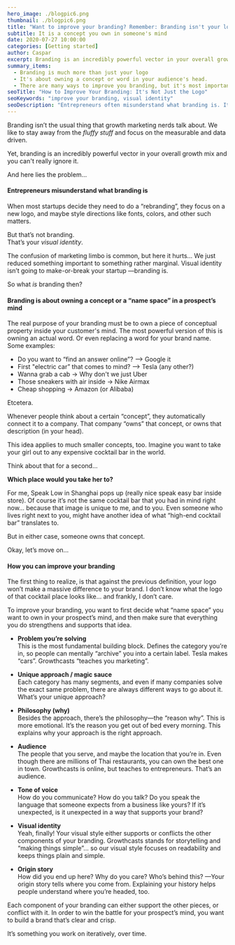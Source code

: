 ```yaml
---
hero_image: ./blogpic6.png
thumbnail: ./blogpic6.png
title: "Want to improve your branding? Remember: Branding isn't your logo"
subtitle: It is a concept you own in someone's mind
date: 2020-07-27 10:00:00
categories: [Getting started]
author: Caspar
excerpt: Branding is an incredibly powerful vector in your overall growth mix. But you have to understand what it is actually about.
summary_items:
  - Branding is much more than just your logo
  - It's about owning a concept or word in your audience's head.
  - There are many ways to improve you branding, but it's most important that you stay consistent.
seoTitle: "How to Improve Your Branding: It's Not Just the Logo"
seoKeywords: "improve your branding, visual identity"
seoDescription: "Entrepreneurs often misunderstand what branding is. It's more than a logo and some colours - it's about occupying space in your audience's head, here's how."
---
```


Branding isn’t the usual thing that growth marketing nerds talk about. We like to stay away from the _fluffy stuff_ and focus on the measurable and data driven.

Yet, branding is an incredibly powerful vector in your overall growth mix and you can't really ignore it.

And here lies the problem…

#### **Entrepreneurs misunderstand what branding is**

When most startups decide they need to do a “rebranding”, they focus on a new logo, and maybe style directions like fonts, colors, and other such matters.

But that’s not branding.  
That’s your _visual identity_.

The confusion of marketing limbo is common, but here it hurts… We just reduced something important to something rather marginal. Visual identity isn’t going to make-or-break your startup —branding is.

So what _is_ branding then?

#### **Branding is about owning a concept or a “name space” in a prospect’s mind**

The real purpose of your branding must be to own a piece of conceptual property inside your customer's mind. The most powerful version of this is owning an actual word. Or even replacing a word for your brand name. Some examples:

- Do you want to “find an answer online”? —> Google it
- First "electric car” that comes to mind? —> Tesla (any other?)
- Wanna grab a cab -> Why don't we just Uber
- Those sneakers with air inside -> Nike Airmax
- Cheap shopping -> Amazon (or Alibaba)

Etcetera.

Whenever people think about a certain “concept”, they automatically connect it to a company. That company “owns” that concept, or owns that description (in your head).

This idea applies to much smaller concepts, too. Imagine you want to take your girl out to any expensive cocktail bar in the world.

Think about that for a second…

**Which place would you take her to?**

For me, Speak Low in Shanghai pops up (really nice speak easy bar inside store). Of course it’s not the same cocktail bar that you had in mind right now… because that image is unique to me, and to you. Even someone who lives right next to you, might have another idea of what “high-end cocktail bar” translates to.

But in either case, someone owns that concept.

Okay, let’s move on…

#### **How you can improve your branding**

The first thing to realize, is that against the previous definition, your logo won’t make a massive difference to your brand. I don’t know what the logo of that cocktail place looks like… and frankly, I don’t care.

To improve your branding, you want to first decide what “name space” you want to own in your prospect’s mind, and then make sure that everything you do strengthens and supports that idea.

- **Problem you’re solving**  
  This is the most fundamental building block. Defines the category you’re in, so people can mentally “archive” you into a certain label. Tesla makes “cars”. Growthcasts “teaches you marketing”.

- **Unique approach / magic sauce**  
  Each category has many segments, and even if many companies solve the exact same problem, there are always different ways to go about it. What’s your unique approach?

- **Philosophy (why)**  
  Besides the approach, there’s the philosophy—the “reason why”. This is more emotional. It’s the reason you get out of bed every morning. This explains why your approach is the right approach.

- **Audience**  
  The people that you serve, and maybe the location that you’re in. Even though there are millions of Thai restaurants, you can own the best one in town. Growthcasts is online, but teaches to entrepreneurs. That’s an audience.

- **Tone of voice**  
  How do you communicate? How do you talk? Do you speak the language that someone expects from a business like yours? If it’s unexpected, is it unexpected in a way that supports your brand?

- **Visual identity**  
  Yeah, finally! Your visual style either supports or conflicts the other components of your branding. Growthcasts stands for storytelling and “making things simple”… so our visual style focuses on readability and keeps things plain and simple.

- **Origin story**  
  How did you end up here? Why do you care? Who’s behind this? —Your origin story tells where you come from. Explaining your history helps people understand where you’re headed, too.

Each component of your branding can either support the other pieces, or conflict with it. In order to win the battle for your prospect’s mind, you want to build a brand that’s clear and crisp.

It’s something you work on iteratively, over time.
